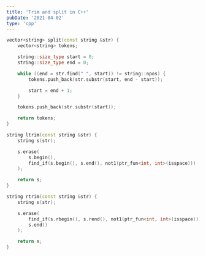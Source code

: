 ```yaml
---
title: 'Trim and split in C++'
pubDate: '2021-04-02'
type: 'cpp'
---
```


```cpp title="split"
vector<string> split(const string &str) {
    vector<string> tokens;

    string::size_type start = 0;
    string::size_type end = 0;

    while ((end = str.find(" ", start)) != string::npos) {
        tokens.push_back(str.substr(start, end - start));

        start = end + 1;
    }

    tokens.push_back(str.substr(start));

    return tokens;
}
```

```cpp title="Left trim"
string ltrim(const string &str) {
    string s(str);

    s.erase(
        s.begin(),
        find_if(s.begin(), s.end(), not1(ptr_fun<int, int>(isspace)))
    );

    return s;
}
```

```cpp title="Right trim"
string rtrim(const string &str) {
    string s(str);

    s.erase(
        find_if(s.rbegin(), s.rend(), not1(ptr_fun<int, int>(isspace))).base(),
        s.end()
    );

    return s;
}
```
